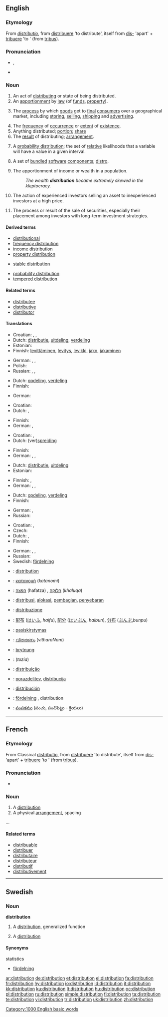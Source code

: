 {{wikipedia|dab=distribution}}
==English==

===Etymology===
From {{etyl|la}} ''[[distributio]]'', from [[distribuere]] 'to distribute', itself from [[dis-]] 'apart' + [[tribuere]] 'to ' (from [[tribus]]).

===Pronunciation===
* {{IPA|/ˌdɪstɹəˈbjuːʃən/}}, {{SAMPA|/%dIstr\@"bju:S@n/}}
* {{audio|en-us-distribution.ogg|Audio (US)}}

===Noun===
{{en-noun}}

# An act of [[distribute|distributing]] or state of being distributed.
# An [[apportionment]] by [[law]] (of [[funds]], [[property]]).
# {{business|marketing}} The [[process]] by which [[goods]] get to [[final]] [[consumer]]s over a geographical market, including [[storing]], [[selling]], [[shipping]] and [[advertising]].
# The [[frequency]] of [[occurrence]] or [[extent]] of [[existence]].
# Anything distributed; [[portion]]; [[share]]
# The [[result]] of distributing; [[arrangement]].
# {{mathematics|statistics}} A [[probability distribution]]; the set of [[relative]] likelihoods that a variable will have a value in a given interval.
# {{computing}} A set of [[bundle]]d [[software]] [[component]]s; [[distro]].
# {{economics}} The apportionment of income or wealth in a population.
#: ''The wealth '''distribution''' became extremely skewed in the kleptocracy.''
# {{rfv-sense}} {{finance}} The action of experienced investors selling an asset to inexperienced investors at a high price.
# {{finance}} The process or result of the sale of securities, especially their placement among investors with long-term investment strategies.

====Derived terms====
{{rel-top|Derived terms}}
* [[distributional]]
* [[frequency distribution]]
* [[income distribution]]
* [[property distribution]]
{{rel-mid}}
* [[stable distribution]]
<!-- TODO: A host of statistical probability distributions -->
* [[probability distribution]]
* [[tempered distribution]]
{{rel-bottom}}

====Related terms====
* [[distributee]]
* [[distributive]]
* [[distributor]]

====Translations====
{{trans-top|act of distribution or being distributed}}
* Croatian: {{t-|hr|raspodjela|f|alt=rȁspodjela}}, {{t-|hr|distribucija|f|alt=distribúcija}}, {{t|hr|razdioba|f|alt=ràzdioba}}
* Dutch: [[distributie]], [[uitdeling]], [[verdeling]] {{f}}
* Estonian: {{t|et|jaotus}}
* Finnish: [[levittäminen]], [[levitys]], [[levikki]], [[jako]], [[jakaminen]]
{{trans-mid}}
* German: {{t+|de|Distribution|f}}, {{t+|de|Verbreitung|f}}, {{t+|de|Austeilung|f}}
* Polish: {{t|pl|dystrybucja|f}}
* Russian: {{t+|ru|распространение|n|tr=rasprostranénije|sc=Cyrl}}, {{t|ru|раздача|f|tr=razdáča|sc=Cyrl}}, {{t|ru|распределение|n|tr=raspr'ed'el'énije|sc=Cyrl}}
{{trans-bottom}}

{{trans-top|apportionment by law of funds, property}}
* Dutch: [[opdeling]], [[verdeling]] {{f}}
* Finnish: {{t+|fi|jako}}
{{trans-mid}}
* German: {{t+|de|Aufteilung|f}}
{{trans-bottom}}

{{trans-top|process by which commodities get to final consumers}}
* Croatian: {{t-|hr|distribucija|f|alt=distribúcija}}
* Dutch: {{t+|nl|distributie}}, {{t-|nl|verdeling|f}}
{{trans-mid}}
* Finnish: {{t-|fi|jakelu}}
* German: {{t+|de|Distribution|f}}, {{t+|de|Absatz|m}}
{{trans-bottom}}

{{trans-top|frequency of occurrence or extent of existence}}
* Croatian: {{t-|hr|distribucija|f|alt=distribúcija}}, {{t-|hr|raspodjela|f|alt=rȁspodjela}}
* Dutch: (ver)[[spreiding]] {{f}}
{{trans-mid}}
* Finnish: {{t-|fi|jakauma}}
* German: {{t+|de|Distribution|f}}, {{t+|de|Verbreitung|f}}, {{t+|de|Aufteilung|f}}
{{trans-bottom}}

{{trans-top|anything distributed; portion; share}}
* Dutch: [[distributie]], [[uitdeling]] {{f}}
* Estonian: {{t|et|jaotis}}
{{trans-mid}}
* Finnish: {{t+|fi|osa}},  {{t+|fi|osuus}}
* German: {{t+|de|Streuung|f}}, {{t+|de|Verbreitung|f}}, {{t+|de|Aufteilung|f}}
{{trans-bottom}}

{{trans-top|the result of distributing; arrangement}}
* Dutch: [[opdeling]], [[verdeling]] {{f}}
* Finnish: {{t-|fi|jakauma}}
{{trans-mid}}
* German: {{t+|de|Distribution|f}}, {{t+|de|Aufteilung|f}}
* Russian: {{t+|ru|распространение|n|tr=rasprostranénije|sc=Cyrl}}
{{trans-bottom}}

{{trans-top|distribution in statistics}}
* Croatian: {{t-|hr|distribucija|f|alt=distribúcija}}, {{t-|hr|raspodjela|f|alt=rȁspodjela}}
* Czech: {{t-|cs|rozdělení|n}}
* Dutch: {{t+|nl|distributie}}, {{t-|nl|verdeling|f}}
* Finnish: {{t-|fi|jakauma}}
{{trans-mid}}
* German: {{t+|de|Distribution|f}}, {{t+|de|Gliederung|f}}, {{t+|de|Aufteilung|f}}
* Russian: {{t|ru|распределение|n|tr=raspr'ed'el'énije|sc=Cyrl}}
* Swedish: [[fördelning]] {{c}}
{{trans-bottom}}

{{checktrans-top}}
* {{ttbc|French}}: [[#French|distribution]] {{f}}
* {{ttbc|Greek}}: [[κατανομή]] (''katanomí'') {{f}}
* {{ttbc|Hebrew}}: [[הפצה]] (hafatza) {{f}}, [[חלוקה]] (''khaluqa'') {{f}}
* {{ttbc|Indonesian}}: [[distribusi]], [[alokasi]], [[bagi|pembagian]], [[sebar|penyebaran]]
* {{ttbc|Italian}}: [[distribuzione]] {{f}}
* {{ttbc|Japanese}}: [[配布]] ([[はいふ]], ''haifu''), [[配分]] ([[はいぶん]], ''haibun''), [[分布]] ([[ぶんぷ]],'' bunpu'')
{{checktrans-mid}}
* {{ttbc|Lithuanian}}: [[pasiskirstymas]] {{m}}
* {{ttbc|Malayalam}}: [[വിതരണം]] (''vitharaNam'')
* {{ttbc|Old English}}: [[brytnung]] {{f}}
* {{ttbc|Persian}}: {{fa-Arab|[[توزیع]]}} (''tozia'')
* {{ttbc|Portuguese}}: [[distribuição]] {{f}}
* {{ttbc|Slovene}}: [[porazdelitev]], [[distribucija]]
* {{ttbc|Spanish}}: [[distribución]] {{f}}
* {{ttbc|Swedish}}: [[fördelning]] {{c}}, distribution {{c}}
* {{ttbc|Telugu}}: [[పంపకము]] (పంచు, పంచిపెట్టు - క్రియలు)
{{checktrans-bottom}}

[[Category:1000 English basic words]]

----

==French==

===Etymology===
From Classical {{etyl|la|fr}} [[distributio]], from [[distribuere]] 'to distribute', itself from [[dis-]] 'apart' + [[tribuere]] 'to ' (from [[tribus]]).

===Pronunciation===
* {{audio|Fr-distribution.ogg|audio}}

===Noun===
{{fr-noun|f}}

# A [[#Noun|distribution]]
# A physical [[arrangement]], spacing
...

====Related terms====
* [[distribuable]]
* [[distribuer]]
* [[distributaire]] {{m}}
* [[distributeur]] {{m}}
* [[distributif]]
* [[distributivement]]

----

==Swedish==
{{sv-noun-reg-er}}

===Noun===
'''distribution''' {{c}}

# {{mathematics|lang=sv}} A [[#English|distribution]], generalized function
# {{statistics|lang=sv}} A [[#English|distribution]]

====Synonyms====
;statistics
* [[fördelning]]

[[ar:distribution]]
[[de:distribution]]
[[et:distribution]]
[[el:distribution]]
[[fa:distribution]]
[[fr:distribution]]
[[hy:distribution]]
[[io:distribution]]
[[id:distribution]]
[[it:distribution]]
[[kk:distribution]]
[[ku:distribution]]
[[lt:distribution]]
[[hu:distribution]]
[[oc:distribution]]
[[pl:distribution]]
[[ru:distribution]]
[[simple:distribution]]
[[fi:distribution]]
[[ta:distribution]]
[[te:distribution]]
[[vi:distribution]]
[[tr:distribution]]
[[uk:distribution]]
[[zh:distribution]]